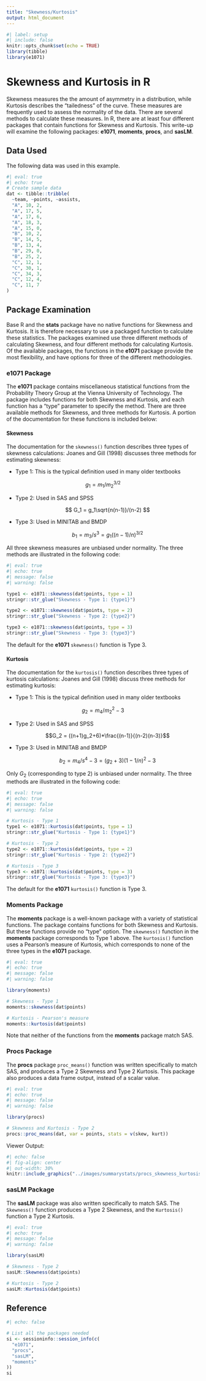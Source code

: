 ```yaml
---
title: "Skewness/Kurtosis"
output: html_document
---
```


```r
#| label: setup
#| include: false
knitr::opts_chunk$set(echo = TRUE)
library(tibble)
library(e1071)
```

# **Skewness and Kurtosis in R**

Skewness measures the the amount of asymmetry in a distribution, while Kurtosis describes the "tailedness" of the curve. These measures are frequently used to assess the normality of the data. There are several methods to calculate these measures. In R, there are at least four different packages that contain functions for Skewness and Kurtosis. This write-up will examine the following packages: **e1071**, **moments**, **procs**, and **sasLM**.

## Data Used

The following data was used in this example.

```r
#| eval: true
#| echo: true
# Create sample data
dat <- tibble::tribble(
  ~team, ~points, ~assists,
  "A", 10, 2,
  "A", 17, 5,
  "A", 17, 6,
  "A", 18, 3,
  "A", 15, 0,
  "B", 10, 2,
  "B", 14, 5,
  "B", 13, 4,
  "B", 29, 0,
  "B", 25, 2,
  "C", 12, 1,
  "C", 30, 1,
  "C", 34, 3,
  "C", 12, 4,
  "C", 11, 7 
)
```

## Package Examination

Base R and the **stats** package have no native functions for Skewness and Kurtosis. It is therefore necessary to use a packaged function to calculate these statistics. The packages examined use three different methods of calculating Skewness, and four different methods for calculating Kurtosis. Of the available packages, the functions in the **e1071** package provide the most flexibility, and have options for three of the different methodologies.

### e1071 Package {#e1071}

The **e1071** package contains miscellaneous statistical functions from the Probability Theory Group at the Vienna University of Technology. The package includes functions for both Skewness and Kurtosis, and each function has a "type" parameter to specify the method. There are three available methods for Skewness, and three methods for Kurtosis. A portion of the documentation for these functions is included below:

#### Skewness

The documentation for the `skewness()` function describes three types of skewness calculations: Joanes and Gill (1998) discusses three methods for estimating skewness:

-   Type 1: This is the typical definition used in many older textbooks

$$g_1 = m_1/m_2^{3/2}$$

-   Type 2: Used in SAS and SPSS

    $$
    G_1 = g_1\sqrt{n(n-1)}/(n-2)
    $$

-   Type 3: Used in MINITAB and BMDP

    $$
    b_1 = m_3/s^3 = g_1((n-1)/n)^{3/2}
    $$

All three skewness measures are unbiased under normality. The three methods are illustrated in the following code:

```r
#| eval: true
#| echo: true
#| message: false
#| warning: false

type1 <- e1071::skewness(dat$points, type = 1)
stringr::str_glue("Skewness - Type 1: {type1}")

type2 <- e1071::skewness(dat$points, type = 2)
stringr::str_glue("Skewness - Type 2: {type2}")

type3 <- e1071::skewness(dat$points, type = 3)
stringr::str_glue("Skewness - Type 3: {type3}")
```

The default for the **e1071** `skewness()` function is Type 3.

#### Kurtosis

The documentation for the `kurtosis()` function describes three types of kurtosis calculations: Joanes and Gill (1998) discuss three methods for estimating kurtosis:

-   Type 1: This is the typical definition used in many older textbooks

$$g_2 = m_4/m_2^{2}-3$$

-   Type 2: Used in SAS and SPSS

    $$G_2 = ((n+1)g_2+6)*\frac{(n-1)}{(n-2)(n-3)}$$

-   Type 3: Used in MINITAB and BMDP

    $$b_2 = m_4/s^4-3 = (g_2 + 3)(1-1/n)^2-3$$

Only $G_2$ (corresponding to type 2) is unbiased under normality. The three methods are illustrated in the following code:

```r
#| eval: true
#| echo: true
#| message: false
#| warning: false

# Kurtosis - Type 1
type1 <- e1071::kurtosis(dat$points, type = 1)
stringr::str_glue("Kurtosis - Type 1: {type1}")

# Kurtosis - Type 2
type2 <- e1071::kurtosis(dat$points, type = 2)
stringr::str_glue("Kurtosis - Type 2: {type2}")

# Kurtosis - Type 3
type3 <- e1071::kurtosis(dat$points, type = 3)
stringr::str_glue("Kurtosis - Type 3: {type3}")
```

The default for the **e1071** `kurtosis()` function is Type 3.

### Moments Package {#moments}

The **moments** package is a well-known package with a variety of statistical functions. The package contains functions for both Skewness and Kurtosis. But these functions provide no "type" option. The `skewness()` function in the **moments** package corresponds to Type 1 above. The `kurtosis()` function uses a Pearson's measure of Kurtosis, which corresponds to none of the three types in the **e1071** package.

```r
#| eval: true
#| echo: true
#| message: false
#| warning: false

library(moments)

# Skewness - Type 1
moments::skewness(dat$points)

# Kurtosis - Pearson's measure
moments::kurtosis(dat$points)

```

Note that neither of the functions from the **moments** package match SAS.

### Procs Package {#procs}

The **procs** package `proc_means()` function was written specifically to match SAS, and produces a Type 2 Skewness and Type 2 Kurtosis. This package also produces a data frame output, instead of a scalar value.

```r
#| eval: true
#| echo: true
#| message: false
#| warning: false

library(procs)

# Skewness and Kurtosis - Type 2
procs::proc_means(dat, var = points, stats = v(skew, kurt))

```

Viewer Output:

```r
#| echo: false
#| fig-align: center
#| out-width: 30%
knitr::include_graphics("../images/summarystats/procs_skewness_kurtosis.png")
```

### sasLM Package {#sasLM}

The **sasLM** package was also written specifically to match SAS. The `Skewness()` function produces a Type 2 Skewness, and the `Kurtosis()` function a Type 2 Kurtosis.

```r
#| eval: true
#| echo: true
#| message: false
#| warning: false

library(sasLM)

# Skewness - Type 2
sasLM::Skewness(dat$points)

# Kurtosis - Type 2
sasLM::Kurtosis(dat$points)

```

## Reference

::: {.callout-note collapse="true" title="Session Info"}
```r
#| echo: false

# List all the packages needed
si <- sessioninfo::session_info(c(
  "e1071",
  "procs",
  "sasLM",
  "moments"
))
si
```

:::
